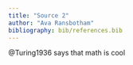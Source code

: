```yaml
---
title: "Source 2"
author: "Ava Ransbotham"
bibliography: bib/references.bib
---
```

@Turing1936 says that math is cool